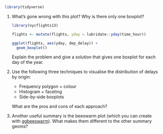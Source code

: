 ```r
library(tidyverse)
```

1.  What's gone wrong with this plot? Why is there only one boxplot?

    ```r
    library(nycflights13)
    
    flights <- mutate(flights, yday = lubridate::yday(time_hour))
    
    ggplot(flights, aes(yday, dep_delay)) +
      geom_boxplot()
    ```
      
    Explain the problem and give a solution that gives one boxplot for 
    each day of the year.
    
1.  Use the following three techniques to visualise the distribution of 
    delays by origin:
    
    * Frequency polygon + colour
    * Histogram + faceting
    * Side-by-side boxplots
    
    What are the pros and cons of each approach?

1.  Another useful summary is the beeswarm plot (which you can create with
    [ggbeeswarm](https://github.com/eclarke/ggbeeswarm)). What makes them 
    different to the other summary geoms?
